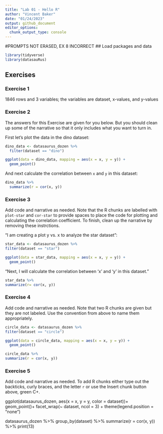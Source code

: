 ```yaml
---
title: "Lab 01 - Hello R"
author: "Vincent Baker"
date: "01/24/2023"
output: github_document
editor_options: 
  chunk_output_type: console
---
```

#PROMPTS NOT ERASED, EX 8 INCORRECT
## Load packages and data

```r
library(tidyverse) 
library(datasauRus)
```

## Exercises

### Exercise 1

1846 rows and 3 variables; the variables are dataset, x-values, and y-values

### Exercise 2

The answers for this Exercise are given for you below.
But you should clean up some of the narrative so that it only includes what you want to turn in.

First let's plot the data in the dino dataset:

```r
dino_data <- datasaurus_dozen %>%
  filter(dataset == "dino")

ggplot(data = dino_data, mapping = aes(x = x, y = y)) +
  geom_point()
```

And next calculate the correlation between `x` and `y` in this dataset:

```r
dino_data %>%
  summarize(r = cor(x, y))
```

### Exercise 3

Add code and narrative as needed.
Note that the R chunks are labelled with `plot-star` and `cor-star` to provide spaces to place the code for plotting and calculating the correlation coefficient.
To finish, clean up the narrative by removing these instrctions.

"I am creating a plot y vs. x to analyze the star dataset": 


```r
star_data <- datasaurus_dozen %>%
filter(dataset == "star")

ggplot(data = star_data, mapping = aes(x = x, y = y)) +
  geom_point()
```
"Next, I will calculate the correlation between 'x' and 'y' in this dataset." 

```r
star_data %>%
summarize(r= cor(x, y))
```
### Exercise 4

Add code and narrative as needed.
Note that two R chunks are given but they are not labeled.
Use the convention from above to name them appropriately.

```r
circle_data <- datasaurus_dozen %>%
filter(dataset == "circle")
```

```r
ggplot(data = circle_data, mapping = aes(x = x, y = y)) +
  geom_point()
```



  
  
```r
circle_data %>%
summarize(r = cor(x, y))
```
### Exercise 5

Add code and narrative as needed.
To add R chunks either type out the backticks, curly braces, and the letter `r` or use the Insert chunk button above, green C+.

ggplot(datasaurus_dozen, aes(x = x, y = y, color = dataset))+
  geom_point()+
  facet_wrap(~ dataset, ncol = 3) +
  theme(legend.position = "none")

  datasaurus_dozen %>%
  group_by(dataset) %>%
  summarize(r = cor(x, y)) %>%
  print(13)
